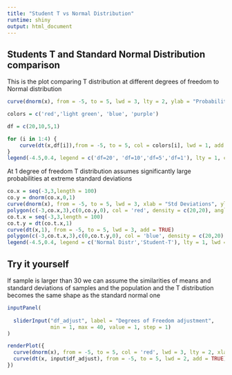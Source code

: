 ---
title: "Student T vs Normal Distribution"
runtime: shiny
output: html_document
---
## Students T and Standard Normal Distribution comparison

This is the plot comparing T distribution at different degrees of freedom to Normal distribution

```{r}
curve(dnorm(x), from = -5, to = 5, lwd = 3, lty = 2, ylab = "Probability", xlab = "Std Deviations", main = "T-student at 1,5,10,20 df vs Normal Distribution")

colors = c('red','light green', 'blue', 'purple')

df = c(20,10,5,1)

for (i in 1:4) {
    curve(dt(x,df[i]),from = -5, to = 5, col = colors[i], lwd = 1, add = TRUE)
}
legend(-4.5,0.4, legend = c('df=20', 'df=10','df=5','df=1'), lty = 1, col = colors)
```

At 1 degree of freedom T distribution assumes significantly large probabilities at extreme standard deviations

```{r}
co.x = seq(-3,3,length = 100)
co.y = dnorm(co.x,0,1)
curve(dnorm(x), from = -5, to = 5, lwd = 3, xlab = "Std Deviations", ylab = "Probability", main = "Area under curve of T at 1 df vs Normal Distribution at 3 Std Dev's")
polygon(c(-3,co.x,3),c(0,co.y,0), col = 'red', density = c(20,20), angle = 60)
co.t.x = seq(-3,3,length = 100)
co.t.y = dt(co.t.x,1)
curve(dt(x,1), from = -5, to = 5, lwd = 3, add = TRUE)
polygon(c(-3,co.t.x,3),c(0,co.t.y,0), col = 'blue', density = c(20,20), angle = 30)
legend(-4.5,0.4, legend = c('Normal Distr','Student-T'), lty = 1, lwd =2, col = c('red','blue'))
```

## Try it yourself

If sample is larger than 30 we can assume the similarities of means and standard deviations of samples and the population and the T distribution becomes the same shape as the standard normal one

```{r}
inputPanel(
  
  sliderInput("df_adjust", label = "Degrees of Freedom adjustment",
              min = 1, max = 40, value = 1, step = 1)
)

renderPlot({
  curve(dnorm(x), from = -5, to = 5, col = 'red', lwd = 3, lty = 2, xlab = "Std Deviations", ylab = "Probability", main = "T vs Std Normal Distribution")
  curve(dt(x, input$df_adjust), from = -5, to = 5, lwd = 2, add = TRUE)
})
```



